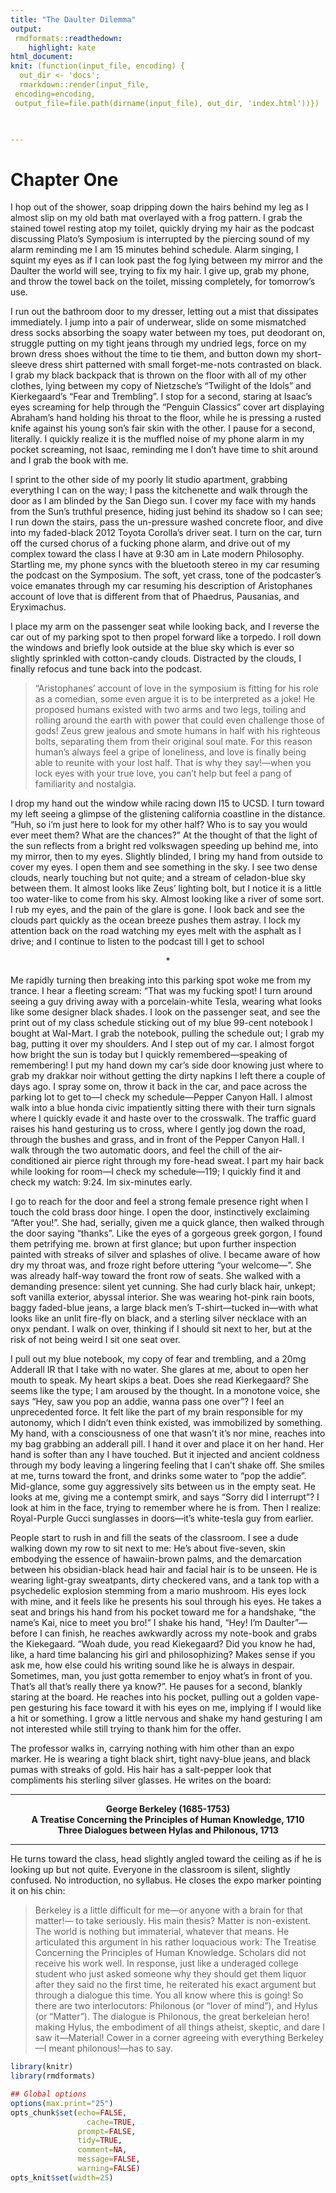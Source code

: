 ```yaml
---
title: "The Daulter Dilemma"
output: 
 rmdformats::readthedown:
    highlight: kate
html_document:
knit: (function(input_file, encoding) {
  out_dir <- 'docs';
  rmarkdown::render(input_file,
 encoding=encoding,
 output_file=file.path(dirname(input_file), out_dir, 'index.html'))})

  

---
```

# Chapter One

I hop out of the shower, soap dripping down the hairs behind my leg as I almost slip on my old bath mat overlayed with a frog pattern. I grab the stained towel resting atop my toilet, quickly drying my hair as the podcast discussing Plato’s Symposium is interrupted by the piercing sound of my alarm reminding me I am 15 minutes behind schedule. Alarm singing, I squint my eyes as if I can look past the fog lying between my mirror and the Daulter the world will see, trying to fix my hair. I give up, grab my phone, and throw the towel back on the toilet, missing completely, for tomorrow’s use.

 I run out the bathroom door to my dresser, letting out a mist that dissipates immediately. I jump into a pair of underwear, slide on some mismatched dress socks absorbing the soapy water between my toes, put deodorant on, struggle putting on my tight jeans through my undried legs, force on my brown dress shoes without the time to tie them, and button down my short-sleeve dress shirt patterned with small forget-me-nots contrasted on black. I grab my black backpack that is thrown on the floor with all of my other clothes, lying between my copy of Nietzsche’s “Twilight of the Idols” and Kierkegaard’s “Fear and Trembling”. I stop for a second, staring at Isaac’s eyes screaming for help through the “Penguin Classics” cover art displaying Abraham’s hand holding his throat to the floor, while he is pressing a rusted knife against his young son’s fair skin with the other. I pause for a second, literally. I quickly realize it is the muffled noise of my phone alarm in my pocket screaming, not Isaac, reminding me I don’t have time to shit around and I grab the book with me. 

I sprint to the other side of my poorly lit studio apartment, grabbing everything I can on the way; I pass the kitchenette and walk through the door as I am blinded by the San Diego sun. I cover my face with my hands from the Sun’s truthful presence, hiding just behind its shadow so I can see; I run down the stairs, pass the un-pressure washed concrete floor, and dive into my faded-black 2012 Toyota Corolla’s driver seat. I turn on the car, turn off the cursed chorus of a fucking phone alarm, and drive out of my complex toward the class I have at 9:30 am in Late modern Philosophy. Startling me, my phone syncs with the bluetooth stereo in my car resuming the podcast on the Symposium. The soft, yet crass, tone of the podcaster’s voice emanates through my car resuming his description of Aristophanes account of love that is different from that of Phaedrus, Pausanias, and Eryximachus. 

I place my arm on the passenger seat while looking back, and I reverse the car out of my parking spot to then propel forward like a torpedo. I roll down the windows and briefly look outside at the blue sky which is ever so slightly sprinkled with cotton-candy clouds. Distracted by the clouds, I finally refocus and tune back into the podcast.  

>“Aristophanes’ account of love in the symposium is fitting for his role as a comedian, some even argue it is to be interpreted as a joke! He proposed humans existed with two arms and two legs, toiling and rolling around the earth with power that could even challenge those of gods! Zeus grew jealous and smote humans in half with his righteous bolts, separating them from their original soul mate. For this reason human’s always feel a gripe of loneliness, and love is finally being able to reunite with your lost half. That is why they say!—when you lock eyes with your true love, you can’t help but feel a pang of familiarity and nostalgia.

I drop my hand out the window while racing down I15 to UCSD. I turn toward my left seeing a glimpse of the glistening california coastline in the distance. “Huh, so i'm just here to look for my other half? Who is to say you would ever meet them? What are the chances?” At the thought of that the light of the sun reflects from a bright red volkswagen speeding up behind me, into my mirror, then to my eyes. Slightly blinded, I bring my hand from outside to cover my eyes. I open them and see something in the sky. I see two dense clouds, nearly touching but not quite; and a stream of celadon-blue sky between them. It almost looks like Zeus’ lighting bolt, but I notice it is a little too water-like to come from his sky. Almost looking like a river of some sort. I rub my eyes, and the pain of the glare is gone. I look back and see the clouds part quickly as the ocean breeze pushes them astray. I lock my attention back on the road watching my eyes melt with the asphalt as I drive; and I continue to listen to the podcast till I get to school

<center>*</center>

Me rapidly turning then breaking into this parking spot woke me from my trance. I hear a fleeting scream: “That was my fucking spot! I turn around seeing a guy driving away with a porcelain-white Tesla, wearing what looks like some designer black shades. I look on the passenger seat, and see the print out of my class schedule sticking out of my blue 99-cent notebook I bought at Wal-Mart. I grab the notebook, pulling the schedule out; I grab my bag, putting it over my shoulders. And I step out of my car. I almost forgot how bright the sun is today but I quickly remembered—speaking of remembering! I put my hand down my car’s side door knowing just where to grab my drakkar noir without getting the dirty napkins I left there a couple of days ago. I spray some on, throw it back in the car, and pace across the parking lot to get to—I check my schedule—Pepper Canyon Hall. I almost walk into a blue honda civic impatiently sitting there with their turn signals where I quickly evade it and haste over to the crosswalk. The traffic guard raises his hand gesturing us to cross, where I gently jog down the road, through the bushes and grass, and in front of the Pepper Canyon Hall. I walk through the two automatic doors, and feel the chill of the air-conditioned air pierce right through my fore-head sweat. I part my hair back while looking for room—I check my schedule—119; I quickly find it and check my watch: 9:24. Im six-minutes early. 

I go to reach for the door and feel a strong female presence right when I touch the cold brass door hinge. I open the door, instinctively exclaiming “After you!”. She had, serially, given me a quick glance, then walked through the door saying “thanks”. Like the eyes of a gorgeous greek gorgon, I found them petrifying me. brown at first glance; but upon further inspection painted with streaks of silver and splashes of olive.  I became aware of how dry my throat was, and froze right before uttering “your welcome—”. She was already half-way toward the front row of seats. She walked with a demanding presence: silent yet cunning. She had curly black hair, unkept; soft vanilla exterior, abyssal interior. She was wearing hot-pink rain boots, baggy faded-blue jeans, a large black men’s T-shirt—tucked in—with what looks like an unlit fire-fly on black, and a sterling silver necklace with an onyx pendant. I walk on over, thinking if I should sit next to her, but at the risk of not being weird I sit one seat over. 

I pull out my blue notebook, my copy of fear and trembling, and a 20mg Adderall IR that I take with no water. She glares at me, about to open her mouth to speak. My heart skips a beat. Does she read Kierkegaard? She seems like the type; I am aroused by the thought. In a monotone voice, she says “Hey, saw you pop an addie, wanna pass one over”? I feel an unprecedented force. It felt like the part of my brain responsible for my autonomy, which I didn’t even think existed, was immobilized by something. My hand, with a consciousness of one that wasn't it’s nor mine, reaches into my bag grabbing an adderall pill. I hand it over and place it on her hand. Her hand is softer than any I have touched. But it injected and ancient coldness through my body leaving a lingering feeling that I can’t shake off. She smiles at me, turns toward the front, and drinks some water to “pop the addie”. Mid-glance, some guy aggressively sits between us in the empty seat. He looks at me, giving me a contempt smirk, and says “Sorry did I interrupt”? I look at him in the face, trying to remember where he is from. Then I realize: Royal-Purple Gucci sunglasses in doors—it’s white-tesla guy from earlier. 

People start to rush in and fill the seats of the classroom. I see a dude walking down my row to sit next to me: He’s about five-seven, skin embodying the essence of hawaiin-brown palms, and the demarcation between his obsidian-black head hair and facial hair is to be unseen. He is wearing light-gray sweatpants, dirty checkered vans, and a tank top with a psychedelic explosion stemming from a mario mushroom. His eyes lock with mine, and it feels like he presents his soul through his eyes. He takes a seat and brings his hand from his pocket toward me for a handshake, “the name’s Kai, nice to meet you bro!” I shake his hand, “Hey! I’m Daulter”—before I can finish, he reaches awkwardly across my note-book and grabs the Kiekegaard. “Woah dude, you read Kiekegaard? Did you know he had, like, a hard time balancing his girl and philosophizing? Makes sense if you ask me, how else could his writing sound like he is always in despair. Sometimes, man, you just gotta remember to enjoy what’s in front of you. That’s all that's really there ya know?”. He pauses for a second, blankly staring at the board. He reaches into his pocket, pulling out a golden vape-pen gesturing his face toward it with his eyes on me, implying if I would like a hit or something. I grow a little nervous and shake my hand gesturing I am not interested while still trying to thank him for the offer. 

The professor walks in, carrying nothing with him other than an expo marker. He is wearing a tight black shirt, tight navy-blue jeans, and black pumas with streaks of gold. His hair has a salt-pepper look that compliments his sterling silver glasses. He writes on the board:

****
<center>**George Berkeley (1685-1753)**</center>
<center>**A Treatise Concerning the Principles of Human Knowledge, 1710**</center>
<center>**Three Dialogues between Hylas and Philonous, 1713**</center>
****



     
      
He turns toward the class, head slightly angled toward the ceiling as if he is looking up but not quite. Everyone in the classroom is silent, slightly confused. No introduction, no syllabus. He closes the expo marker pointing it on his chin:



>Berkeley is a little difficult for me—or anyone with a brain for that matter!— to take seriously. His main thesis? Matter is non-existent. The world is nothing but immaterial, whatever that means. He articulated this argument in his rather loquacious work: The Treatise Concerning the Principles of Human Knowledge. Scholars did not receive his work well. In response, just like a underaged college student who just asked someone why they should get them liquor after they said no the first time, he reiterated his exact argument but through a dialogue this time. You all know where this is going! So there are two interlocutors: Philonous (or “lover of mind”), and Hylus (or “Matter”). The dialogue is Philonous, the great berkeleian hero! making Hylus, the embodiment of all things atheist, skeptic, and dare I saw it—Material! Cower in a corner agreeing with everything Berkeley—I meant philonous!—has to say.






```r
library(knitr)
library(rmdformats)

## Global options
options(max.print="25")
opts_chunk$set(echo=FALSE,
	             cache=TRUE,
               prompt=FALSE,
               tidy=TRUE,
               comment=NA,
               message=FALSE,
               warning=FALSE)
opts_knit$set(width=25)
```

